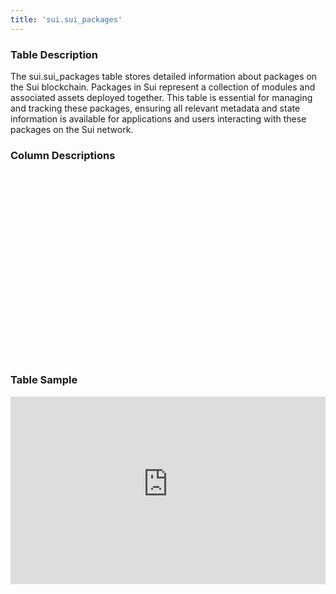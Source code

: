 ```yaml
---
title: 'sui.sui_packages'
---
```


### Table Description
The sui.sui_packages table stores detailed information about packages on the Sui blockchain. Packages in Sui represent a collection of modules and associated assets deployed together. This table is essential for managing and tracking these packages, ensuring all relevant metadata and state information is available for applications and users interacting with these packages on the Sui network.
### Column Descriptions

<div>
    <iframe
        src="merlin.:3000/columns/sui.sui_packages"
        width="100%"
        height="300px"
        frameBorder="0"
        scrolling="no"
    ></iframe>
</div>

### Table Sample

<div>
    <iframe
        src="https://doc-embed-app.chainbasehq.com/data/sui.sui_packages"
        width="100%"
        height="300px"
        frameBorder="0"
        scrolling="no"
    ></iframe>
</div>